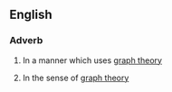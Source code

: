 ==English==
===Adverb===
{{en-adv}}
# {{mathematics}} In a manner which uses [[graph theory]]
# {{mathematics}} In the sense of [[graph theory]]